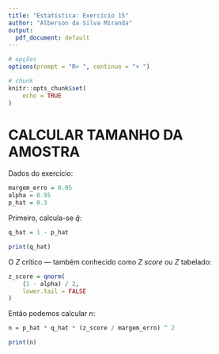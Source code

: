```yaml
---
title: "Estatística: Exercício 15"
author: "Alberson da Silva Miranda"
output:
  pdf_document: default
---
```


```r

# opções
options(prompt = "R> ", continue = "+ ")

```

```r

# chunk
knitr::opts_chunk$set(
    echo = TRUE
)
```

# CALCULAR TAMANHO DA AMOSTRA

Dados do exercício:

```r
margem_erro = 0.05
alpha = 0.95
p_hat = 0.3
```

Primeiro, calcula-se $\hat{q}$:
```r
q_hat = 1 - p_hat

print(q_hat)
```

O $Z$ crítico — também conhecido como $Z$ *score* ou $Z$ tabelado:
```r
z_score = qnorm(
    (1 - alpha) / 2,
    lower.tail = FALSE
)
```

Então podemos calcular $n$:
```r
n = p_hat * q_hat * (z_score / margem_erro) ^ 2

print(n)
```